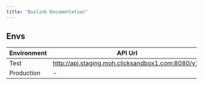 ```yaml
---
title: "Buslink Documentation"
---
```


## Envs

Environment | API Url                                             | Admin                                        |       Status
----------- | --------------------------------------------------- | -------------------------------------------- | :----------------:
Test     | <http://api.staging.moh.clicksandbox1.com:8080/v1/> | <http://admin.staging.moh.clicksandbox1.com> | :white_check_mark:
Production  | -                                                   | -                                            |        :x:
